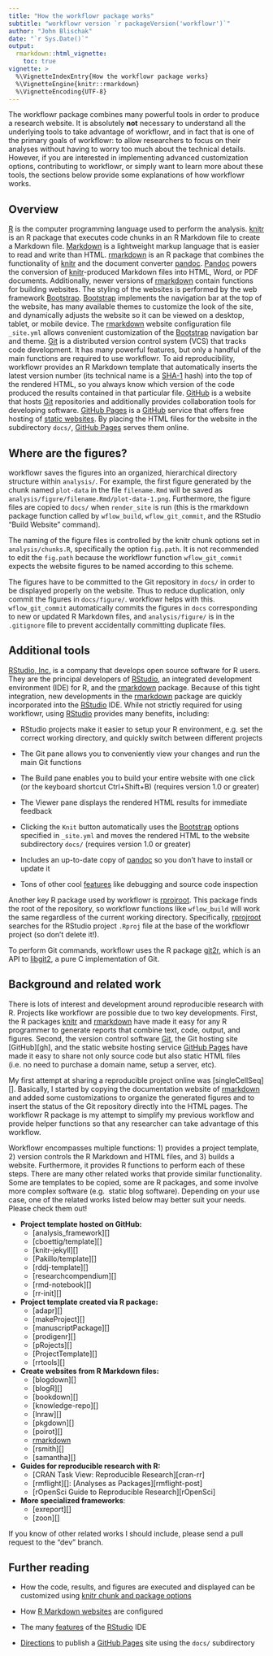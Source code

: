 ```yaml
---
title: "How the workflowr package works"
subtitle: "workflowr version `r packageVersion('workflowr')`"
author: "John Blischak"
date: "`r Sys.Date()`"
output:
  rmarkdown::html_vignette:
    toc: true
vignette: >
  %\VignetteIndexEntry{How the workflowr package works}
  %\VignetteEngine{knitr::rmarkdown}
  %\VignetteEncoding{UTF-8}
---
```


The workflowr package combines many powerful tools in order to produce a
research website. It is absolutely **not** necessary to understand all the 
underlying tools to take advantage of workflowr, and in fact that is one of the 
primary goals of workflowr: to allow researchers to focus on their analyses 
without having to worry too much about the technical details. However, if you
are interested in implementing advanced customization options, contributing to
workflowr, or simply want to learn more about these tools, the sections below
provide some explanations of how workflowr works.

## Overview

[R][] is the computer programming language used to perform the analysis.
[knitr][] is an R package that executes code chunks in an R Markdown file to create a Markdown file.
[Markdown][] is a lightweight markup language that is easier to read and write than HTML.
[rmarkdown][] is an R package that combines the functionality of [knitr][] and the document converter [pandoc][].
[Pandoc][] powers the conversion of [knitr][]-produced Markdown files into HTML, Word, or PDF documents.
Additionally, newer versions of [rmarkdown][] contain functions for building websites.
The styling of the websites is performed by the web framework [Bootstrap][].
[Bootstrap][] implements the navigation bar at the top of the website, has many available themes to customize the look of the site, and dynamically adjusts the website so it can be viewed on a desktop, tablet, or mobile device.
The [rmarkdown][] website configuration file `_site.yml` allows convenient customization of the [Bootstrap][] navigation bar and theme.
[Git][] is a distributed version control system (VCS) that tracks code development.
It has many powerful features, but only a handful of the main functions are required to use workflowr.
To aid reproducibility, workflowr provides an R Markdown template that automatically inserts the latest version number (its technical name is a [SHA-1][] hash) into the top of the rendered HTML, so you always know which version of the code produced the results contained in that particular file.
[GitHub][] is a website that hosts [Git][] repositories and additionally provides collaboration tools for developing software.
[GitHub Pages][] is a [GitHub][] service that offers free hosting of [static websites][static].
By placing the HTML files for the website in the subdirectory `docs/`, [GitHub Pages][] serves them online.

[R]: https://cran.r-project.org/
[knitr]: http://yihui.name/knitr/
[Markdown]: http://daringfireball.net/projects/markdown/
[rmarkdown]: http://rmarkdown.rstudio.com/
[pandoc]: http://pandoc.org/
[Bootstrap]: http://getbootstrap.com/
[Git]: http://git-scm.com/
[SHA-1]: https://en.wikipedia.org/wiki/SHA-1
[GitHub]: https://github.com/
[GitHub Pages]: https://pages.github.com/
[static]: https://en.wikipedia.org/wiki/Static_web_page

## Where are the figures?

workflowr saves the figures into an organized, hierarchical directory structure 
within `analysis/`. For example, the first figure generated by the chunk named 
`plot-data` in the file `filename.Rmd` will be saved as 
`analysis/figure/filename.Rmd/plot-data-1.png`. Furthermore, the figure files
are copied to `docs/` when `render_site` is run (this is the rmarkdown package 
function called by `wflow_build`, `wflow_git_commit`, and the RStudio "Build Website"
command).

The naming of the figure files is controlled by the knitr chunk options set in 
`analysis/chunks.R`, specifically the option `fig.path`. It is not recommended 
to edit the `fig.path` because the workflowr function `wflow_git_commit` expects the 
website figures to be named according to this scheme.

The figures have to be committed to the Git repository in `docs/` in order to be
displayed properly on the website. Thus to reduce duplication, only commit the
figures in `docs/figure/`. workflowr helps with this. `wflow_git_commit`
automatically commits the figures in `docs` corresponding to new or updated R
Markdown files, and `analysis/figure/` is in the `.gitignore` file to prevent
accidentally committing duplicate files.

## Additional tools

[RStudio, Inc.][] is a company that develops open source software for R users.
They are the principal developers of [RStudio][], an integrated development environment (IDE) for R, and the [rmarkdown][] package.
Because of this tight integration, new developments in the [rmarkdown][] package are quickly incorporated into the [RStudio][] IDE.
While not strictly required for using workflowr, using [RStudio][] provides many benefits, including:

* RStudio projects make it easier to setup your R environment, e.g. set the correct working directory, and quickly switch between different projects

* The Git pane allows you to conveniently view your changes and run the main Git functions

* The Build pane enables you to build your entire website with one click (or the keyboard shortcut Ctrl+Shift+B) (requires version 1.0 or greater)

* The Viewer pane displays the rendered HTML results for immediate feedback

* Clicking the `Knit` button automatically uses the [Bootstrap][] options specified in `_site.yml` and moves the rendered HTML to the website subdirectory `docs/` (requires version 1.0 or greater)

* Includes an up-to-date copy of [pandoc][] so you don't have to install or update it

* Tons of other cool [features][rstudio-features] like debugging and source code inspection

Another key R package used by workflowr is [rprojroot][].
This package finds the root of the repository, so workflowr functions like `wflow_build` will work the same regardless of the current working directory.
Specifically, [rprojroot][] searches for the RStudio project `.Rproj` file at the base of the workflowr project (so don't delete it!).

To perform Git commands, workflowr uses the R package [git2r][], which is an API to [libgit2][], a pure C implementation of Git.

[RStudio, Inc.]: https://www.rstudio.com/
[RStudio]: https://www.rstudio.com/products/rstudio/
[rstudioapi]: https://github.com/rstudio/rstudioapi
[rprojroot]: https://krlmlr.github.io/rprojroot/
[git2r]: https://cran.r-project.org/web/packages/git2r/index.html
[libgit2]: https://libgit2.github.com/
[rstudio-features]: https://www.rstudio.com/products/rstudio/features/

## Background and related work

There is lots of interest and development around reproducible research with R. 
Projects like workflowr are possible due to two key developments. First, the R 
packages [knitr][] and [rmarkdown][] have made it easy for any R programmer to 
generate reports that combine text, code, output, and figures. Second, the 
version control software [Git][], the Git hosting site [GitHub][gh], and the 
static website hosting service [GitHub Pages][] have made it easy to share not 
only source code but also static HTML files (i.e. no need to purchase a domain
name, setup a server, etc).

My first attempt at sharing a reproducible project online was [singleCellSeq][].
Basically, I started by copying the documentation website of [rmarkdown][] and 
added some customizations to organize the generated figures and to insert the 
status of the Git repository directly into the HTML pages. The workflowr R 
package is my attempt to simplify my previous workflow and provide helper 
functions so that any researcher can take advantage of this workflow.

Workflowr encompasses multiple functions: 1) provides a project template, 2)
version controls the R Markdown and HTML files, and 3) builds a website. 
Furthermore, it provides R functions to perform each of these steps. There are 
many other related works that provide similar functionality. Some are templates 
to be copied, some are R packages, and some involve more complex software (e.g. 
static blog software). Depending on your use case, one of the related works
listed below may better suit your needs. Please check them out!

* **Project template hosted on GitHub:**
    * [analysis_framework][]
    * [cboettig/template][]
    * [knitr-jekyll][]
    * [Pakillo/template][]
    * [rddj-template][]
    * [researchcompendium][]
    * [rmd-notebook][]
    * [rr-init][]

* **Project template created via R package:**
    * [adapr][]
    * [makeProject][]
    * [manuscriptPackage][]
    * [prodigenr][]
    * [pRojects][]
    * [ProjectTemplate][]
    * [rrtools][]

* **Create websites from R Markdown files:**
    * [blogdown][]
    * [blogR][]
    * [bookdown][]
    * [knowledge-repo][]
    * [lnraw][]
    * [pkgdown][]
    * [poirot][]
    * [rmarkdown][]
    * [rsmith][]
    * [samantha][]

* **Guides for reproducible research with R:**
    * [CRAN Task View: Reproducible Research][cran-rr]
    * [rmflight][]: [Analyses as Packages][rmflight-post]
    * [rOpenSci Guide to Reproducible Research][rOpenSci]

* **More specialized frameworks**:
    * [exreport][]
    * [zoon][]

If you know of other related works I should include, please send a pull request
to the "dev" branch.

## Further reading

* How the code, results, and figures are executed and displayed can be customized using [knitr chunk and package options](http://yihui.name/knitr/options/)

* How [R Markdown websites](http://rmarkdown.rstudio.com/rmarkdown_websites.html) are configured

* The many [features][rstudio-features] of the [RStudio][] IDE

* [Directions](https://help.github.com/articles/configuring-a-publishing-source-for-github-pages/#publishing-your-github-pages-site-from-a-docs-folder-on-your-master-branch) to publish a [GitHub Pages][] site using the `docs/` subdirectory
